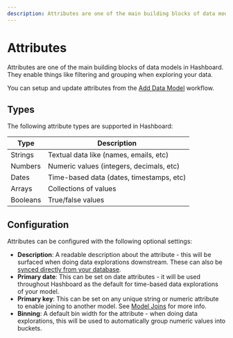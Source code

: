 ```yaml
---
description: Attributes are one of the main building blocks of data models in Hashboard. They enable things like filtering and grouping when exploring your data.
---
```


# Attributes

Attributes are one of the main building blocks of data models in Hashboard. They enable things like filtering and grouping when exploring your data.

You can setup and update attributes from the [Add Data Model](/docs/data-modeling/add-data-model) workflow.

## Types

The following attribute types are supported in Hashboard:

| Type     | Description                              |
| -------- | ---------------------------------------- |
| Strings  | Textual data like (names, emails, etc)   |
| Numbers  | Numeric values (integers, decimals, etc) |
| Dates    | Time-based data (dates, timestamps, etc) |
| Arrays   | Collections of values                    |
| Booleans | True/false values                        |

## Configuration

Attributes can be configured with the following optional settings:

- **Description**: A readable description about the attribute - this will be surfaced when doing data explorations downstream. These can also be [synced directly from your database](/docs/data-modeling/description-syncing).
- **Primary date**: This can be set on date attributes - it will be used throughout Hashboard as the default for time-based data explorations of your model.
- **Primary key**: This can be set on any unique string or numeric attribute to enable joining to another model. See [Model Joins](/docs/data-modeling/model-joins) for more info.
- **Binning**: A default bin width for the attribute - when doing data explorations, this will be used to automatically group numeric values into buckets.
